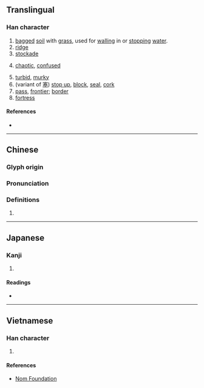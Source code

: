 {{character info}}
==Translingual==

===Han character===
{{Han char|rn=32|rad=土|as=04|sn=7|four=45117|canj=GPU|ids=⿰土屯}}

# [[bagged]] [[soil]] with [[grass]], used for [[walling]] in or [[stop]]ping [[water]].
# [[ridge]]
# [[stockade]]
# {{archaic form of|mul|沌}} [[chaotic]], [[confused]]
# [[turbid]], [[murky]]
# (variant of [[塞]]) [[stop up]], [[block]], [[seal]], [[cork]]
# [[pass]], [[frontier]]; [[border]]
# [[fortress]]

====References====
* {{Han ref|kx=0225.060|dkj=04923|dj=0459.260|hdz=10422.050|uh=5749|ud=22345|bh=CAAD|bd=51885}}

----

==Chinese==
{{zh-forms}}

===Glyph origin===
{{Han etym}}

===Pronunciation===
{{zh-pron
|m=tún
|c=tyun4
|h=pfs=thùn
|mc=y
|oc=y
|cat=n,a,v
}}

===Definitions===
{{zh-hanzi}}

# {{rfdef|zh}}

----

==Japanese==

===Kanji===
{{ja-kanji|grade=|rs=土04}}

# {{rfdef|ja|sort=土04}}

====Readings====
* {{ja-readings|on=[[とん]] (ton), [[どん]] (don)|kun=[[ふさぐ]] (fusagu), [[きずく]] (kizuku), [[うね]] (une), [[ふさがる]] (fusagaru)}}

----

==Vietnamese==

===Han character===
{{vi-hantu|[[chốn]], [[trốn]]|rs=土04}}

# {{rfdef|vi|sort=土04}}

====References====
* [http://nomfoundation.org/common/nom_details.php?codepoint=5749 Nom Foundation]